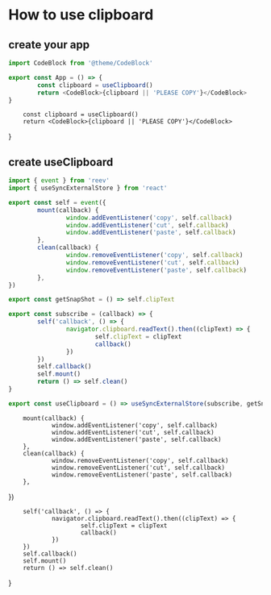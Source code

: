 # How to use clipboard

## create your app

```ts
import CodeBlock from '@theme/CodeBlock'

export const App = () => {
        const clipboard = useClipboard()
        return <CodeBlock>{clipboard || 'PLEASE COPY'}</CodeBlock>
}
```


        const clipboard = useClipboard()
        return <CodeBlock>{clipboard || 'PLEASE COPY'}</CodeBlock>
}

<App />

## create useClipboard

```ts
import { event } from 'reev'
import { useSyncExternalStore } from 'react'

export const self = event({
        mount(callback) {
                window.addEventListener('copy', self.callback)
                window.addEventListener('cut', self.callback)
                window.addEventListener('paste', self.callback)
        },
        clean(callback) {
                window.removeEventListener('copy', self.callback)
                window.removeEventListener('cut', self.callback)
                window.removeEventListener('paste', self.callback)
        },
})

export const getSnapShot = () => self.clipText

export const subscribe = (callback) => {
        self('callback', () => {
                navigator.clipboard.readText().then((clipText) => {
                        self.clipText = clipText
                        callback()
                })
        })
        self.callback()
        self.mount()
        return () => self.clean()
}

export const useClipboard = () => useSyncExternalStore(subscribe, getSnapShot)
```


        mount(callback) {
                window.addEventListener('copy', self.callback)
                window.addEventListener('cut', self.callback)
                window.addEventListener('paste', self.callback)
        },
        clean(callback) {
                window.removeEventListener('copy', self.callback)
                window.removeEventListener('cut', self.callback)
                window.removeEventListener('paste', self.callback)
        },
})


        self('callback', () => {
                navigator.clipboard.readText().then((clipText) => {
                        self.clipText = clipText
                        callback()
                })
        })
        self.callback()
        self.mount()
        return () => self.clean()
}

